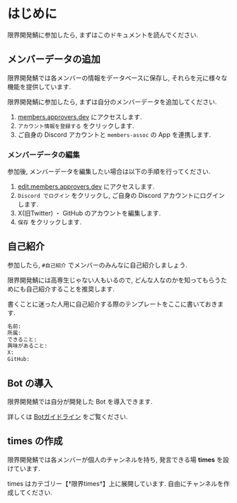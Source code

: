 # はじめに

限界開発鯖に参加したら, まずはこのドキュメントを読んでください.

## メンバーデータの追加

限界開発鯖では各メンバーの情報をデータベースに保存し, それらを元に様々な機能を提供しています.

限界開発鯖に参加したら, まずは自分のメンバーデータを追加してください.

1. [members.approvers.dev](https://members.approvers.dev/) にアクセスします.
2. `アカウント情報を登録する` をクリックします.
3. ご自身の Discord アカウントと `members-assoc` の App を連携します.

### メンバーデータの編集

参加後, メンバーデータを編集したい場合は以下の手順を行ってください.

1. [edit.members.approvers.dev](https://edit.members.approvers.dev/) にアクセスします.
2. `Discord でログイン` をクリックし, ご自身の Discord アカウントにログインします.
3. X(旧Twitter) ・ GitHub のアカウントを編集します.
4. `保存` をクリックします.

## 自己紹介

参加したら, `#自己紹介` でメンバーのみんなに自己紹介しましょう.

限界開発鯖には高専生じゃない人もいるので, どんな人なのかを知ってもらうためにも自己紹介することを推奨します.

書くことに迷った人用に自己紹介する際のテンプレートをここに書いておきます.

```markdown
名前:
所属:
できること:
興味があること:
X:
GitHub:
```

## Bot の導入

限界開発鯖では自分が開発した Bot を導入できます.

詳しくは [Botガイドライン](../guideline/bot-create-guideline) をご覧ください.

## times の作成

限界開発鯖では各メンバーが個人のチャンネルを持ち, 発言できる場 **times** を設けています.

times はカテゴリー【†限界times†】上に展開しています. 自由にチャンネルを作成してください.
